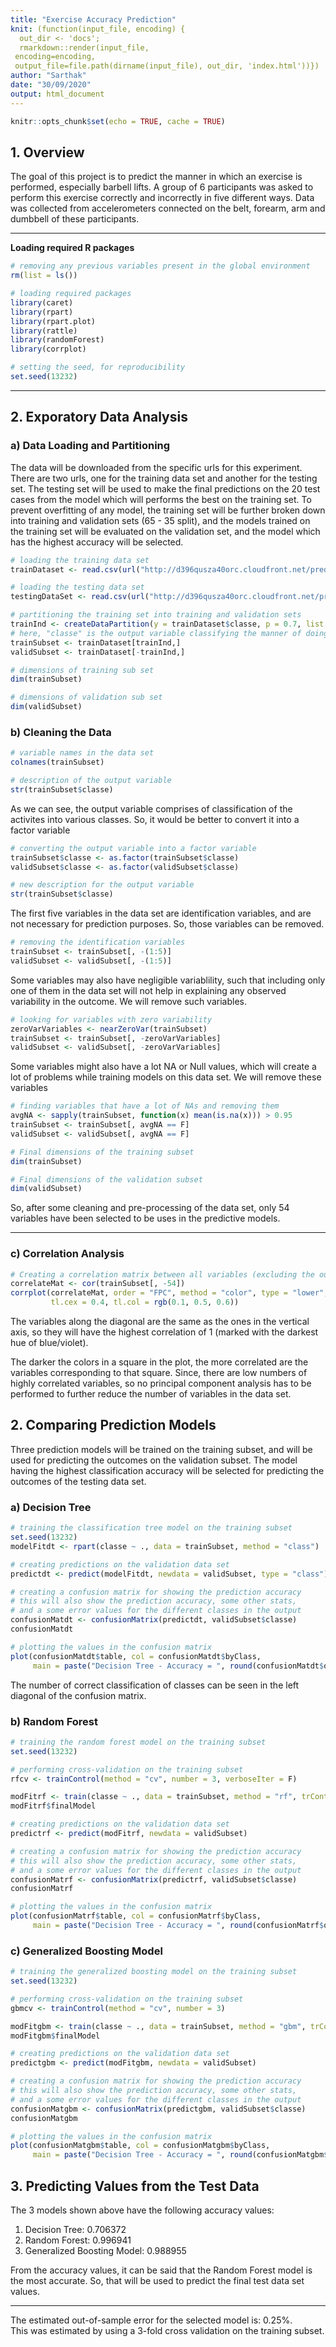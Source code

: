 ```yaml
---
title: "Exercise Accuracy Prediction"
knit: (function(input_file, encoding) {
  out_dir <- 'docs';
  rmarkdown::render(input_file,
 encoding=encoding,
 output_file=file.path(dirname(input_file), out_dir, 'index.html'))})
author: "Sarthak"
date: "30/09/2020"
output: html_document
---
```


```r
knitr::opts_chunk$set(echo = TRUE, cache = TRUE)
```

## 1. Overview

The goal of this project is to predict the manner in which an exercise is performed, especially barbell lifts. A group of 6 participants was asked to perform this exercise correctly and incorrectly in five different ways. Data was collected from accelerometers connected on the belt, forearm, arm and dumbbell of these participants.

---

**Loading required R packages**  

```r
# removing any previous variables present in the global environment
rm(list = ls())

# loading required packages
library(caret)
library(rpart)
library(rpart.plot)
library(rattle)
library(randomForest)
library(corrplot)

# setting the seed, for reproducibility
set.seed(13232)
```
  
---

## 2. Exporatory Data Analysis

### a) Data Loading and Partitioning

The data will be downloaded from the specific urls for this experiment. There are two urls, one for the training data set and another for the testing set. The testing set will be used to make the final predictions on the 20 test cases from the model which will performs the best on the training set. To prevent overfitting of any model, the training set will be further broken down into training and validation sets (65 - 35 split), and the models trained on the training set will be evaluated on the validation set, and the model which has the highest accuracy will be selected.

```r
# loading the training data set
trainDataset <- read.csv(url("http://d396qusza40orc.cloudfront.net/predmachlearn/pml-training.csv"))

# loading the testing data set
testingDataSet <- read.csv(url("http://d396qusza40orc.cloudfront.net/predmachlearn/pml-testing.csv"))

# partitioning the training set into training and validation sets
trainInd <- createDataPartition(y = trainDataset$classe, p = 0.7, list = FALSE) 
# here, "classe" is the output variable classifying the manner of doing an exercise into different classes
trainSubset <- trainDataset[trainInd,]
validSubset <- trainDataset[-trainInd,]
```

```r
# dimensions of training sub set
dim(trainSubset)
```

```r
# dimensions of validation sub set
dim(validSubset)
```

### b) Cleaning the Data

```r
# variable names in the data set
colnames(trainSubset)
```

```r
# description of the output variable
str(trainSubset$classe)
```

As we can see, the output variable comprises of classification of the activites into various classes. So, it would be better to convert it into a factor variable

```r
# converting the output variable into a factor variable
trainSubset$classe <- as.factor(trainSubset$classe)
validSubset$classe <- as.factor(validSubset$classe)

# new description for the output variable
str(trainSubset$classe)
```

The first five variables in the data set are identification variables, and are not necessary for prediction purposes. So, those variables can be removed.

```r
# removing the identification variables
trainSubset <- trainSubset[, -(1:5)]
validSubset <- validSubset[, -(1:5)]
```

Some variables may also have negligible variablility, such that including only one of them in the data set will not help in explaining any observed variability in the outcome. We will remove such variables.

```r
# looking for variables with zero variability
zeroVarVariables <- nearZeroVar(trainSubset)
trainSubset <- trainSubset[, -zeroVarVariables]
validSubset <- validSubset[, -zeroVarVariables]
```

Some variables might also have a lot NA or Null values, which will create a lot of problems while training models on this data set. We will remove these variables

```r
# finding variables that have a lot of NAs and removing them
avgNA <- sapply(trainSubset, function(x) mean(is.na(x))) > 0.95
trainSubset <- trainSubset[, avgNA == F]
validSubset <- validSubset[, avgNA == F]
```

```r
# Final dimensions of the training subset
dim(trainSubset)
```

```r
# Final dimensions of the validation subset
dim(validSubset)
```

So, after some cleaning and pre-processing of the data set, only 54 variables have been selected to be uses in the predictive models.

---

### c) Correlation Analysis

```r
# Creating a correlation matrix between all variables (excluding the output variable)
correlateMat <- cor(trainSubset[, -54])
corrplot(correlateMat, order = "FPC", method = "color", type = "lower", 
         tl.cex = 0.4, tl.col = rgb(0.1, 0.5, 0.6))
```

The variables along the diagonal are the same as the ones in the vertical axis, so they will have the highest correlation of 1 (marked with the darkest hue of blue/violet).  

The darker the colors in a square in the plot, the more correlated are the variables corresponding to that square. Since, there are low numbers of highly correlated variables, so no principal component analysis has to be performed to further reduce the number of variables in the data set.

## 2. Comparing Prediction Models

Three prediction models will be trained on the training subset, and will be used for predicting the outcomes on the validation subset. The model having the highest classification accuracy will be selected for predicting the outcomes of the testing data set.

### a) Decision Tree

```r
# training the classification tree model on the training subset
set.seed(13232)
modelFitdt <- rpart(classe ~ ., data = trainSubset, method = "class")
```

```r
# creating predictions on the validation data set
predictdt <- predict(modelFitdt, newdata = validSubset, type = "class")

# creating a confusion matrix for showing the prediction accuracy
# this will also show the prediction accuracy, some other stats,
# and a some error values for the different classes in the output
confusionMatdt <- confusionMatrix(predictdt, validSubset$classe)
confusionMatdt
```

```r
# plotting the values in the confusion matrix
plot(confusionMatdt$table, col = confusionMatdt$byClass, 
     main = paste("Decision Tree - Accuracy = ", round(confusionMatdt$overall['Accuracy'], 6)))
```

The number of correct classification of classes can be seen in the left diagonal of the confusion matrix.

### b) Random Forest

```r
# training the random forest model on the training subset
set.seed(13232)

# performing cross-validation on the training subset
rfcv <- trainControl(method = "cv", number = 3, verboseIter = F)

modFitrf <- train(classe ~ ., data = trainSubset, method = "rf", trControl = rfcv)
modFitrf$finalModel
```

```r
# creating predictions on the validation data set
predictrf <- predict(modFitrf, newdata = validSubset)

# creating a confusion matrix for showing the prediction accuracy
# this will also show the prediction accuracy, some other stats,
# and a some error values for the different classes in the output
confusionMatrf <- confusionMatrix(predictrf, validSubset$classe)
confusionMatrf
```

```r
# plotting the values in the confusion matrix
plot(confusionMatrf$table, col = confusionMatrf$byClass, 
     main = paste("Decision Tree - Accuracy = ", round(confusionMatrf$overall['Accuracy'], 6)))
```

### c) Generalized Boosting Model

```r
# training the generalized boosting model on the training subset
set.seed(13232)

# performing cross-validation on the training subset
gbmcv <- trainControl(method = "cv", number = 3)

modFitgbm <- train(classe ~ ., data = trainSubset, method = "gbm", trControl = gbmcv, verbose = F)
modFitgbm$finalModel
```

```r
# creating predictions on the validation data set
predictgbm <- predict(modFitgbm, newdata = validSubset)

# creating a confusion matrix for showing the prediction accuracy
# this will also show the prediction accuracy, some other stats,
# and a some error values for the different classes in the output
confusionMatgbm <- confusionMatrix(predictgbm, validSubset$classe)
confusionMatgbm
```

```r
# plotting the values in the confusion matrix
plot(confusionMatgbm$table, col = confusionMatgbm$byClass, 
     main = paste("Decision Tree - Accuracy = ", round(confusionMatgbm$overall['Accuracy'], 6)))
```

## 3. Predicting Values from the Test Data

The 3 models shown above have the following accuracy values:

1. Decision Tree: 0.706372
2. Random Forest: 0.996941
3. Generalized Boosting Model: 0.988955

From the accuracy values, it can be said that the Random Forest model is the most accurate. So, that will be used to predict the final test data set values.

---

The estimated out-of-sample error for the selected model is: 0.25%.  
This was estimated by using a 3-fold cross validation on the training subset.    